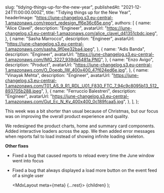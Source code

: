 
  slug: "tidying-things-up-for-the-new-year",
  publishedAt: "2021-12-24T11:00:00.000Z",
  title: "Tidying things up for the New Year",
  headerImage:
    "https://june-changelog.s3.eu-central-1.amazonaws.com/report_redesign_ff6e36c65e.png",
  authors: [
    {
      name: "Alice Clavel",
      description: "Engineer",
      avatarUrl:
        "https://june-changelog.s3.eu-central-1.amazonaws.com/alice_clavel_d41351cbdc.jpeg",
    },
    {
      name: "Sasha Marrocco",
      description: "Engineer",
      avatarUrl:
        "https://june-changelog.s3.eu-central-1.amazonaws.com/sasha_9f0ee32ba4.jpeg",
    },
    {
      name: "Adis Banda",
      description: "Engineer",
      avatarUrl:
        "https://june-changelog.s3.eu-central-1.amazonaws.com/IMG_3227_939da5481a.PNG",
    },
    {
      name: "Enzo Avigo",
      description: "Product",
      avatarUrl:
        "https://june-changelog.s3.eu-central-1.amazonaws.com/O_Doeqb_IW_400x400_47f624ed6e.jpg",
    },
    {
      name: "Vinayak Mehta",
      description: "Engineer",
      avatarUrl:
        "https://june-changelog.s3.eu-central-1.amazonaws.com/T01_AS_9_R1_RDL_U01_F830_FTC_7_94c9c8095b13_512_893705b288.jpeg",
    },
    {
      name: "Ferruccio Balestreri",
      description: "Engineer",
      avatarUrl:
        "https://june-changelog.s3.eu-central-1.amazonaws.com/Gut_Ec_N_Ky_400x400_0c189fcaa5.jpg",
    },
  ],
};

This week was a bit shorter than usual because of Christmas, but our focus was on improving the overall product experience and quality.

We redesigned the product charts, home and summary card components. Added interactive loaders across the app. We then added error messages when reports fail to load instead of showing infinite loading skeleton.

**Other fixes**

- Fixed a bug that caused reports to reload every time the June window went into focus
- Fixed a bug that always displayed a load more button on the event feed of a single user

  <MdxLayout meta={meta} {...rest}>
    {children}
  </MdxLayout>
);
